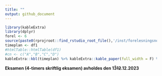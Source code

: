 ```yaml
---
title: ""
output: github_document
---
```



```r
library(kableExtra)
library(dplyr)
forel <- 6
source(paste0(rprojroot::find_rstudio_root_file(),'/inst/forelesningsnotater/timeplan.R'))
timeplan <- df1
#htmlTable::htmlTable(df1)
#cn <- c("A","B","C","D")
kableExtra::kbl(timeplan) %>% kableExtra::kable_paper(full_width = F) %>% kableExtra::row_spec(forel, bold = T)
```

**Eksamen (4-timers skriftlig eksamen) avholdes den 13̃~~12~~.12.2023**

